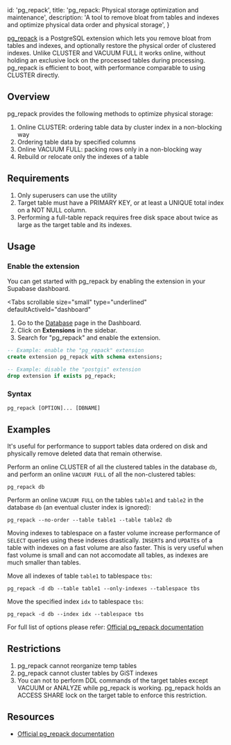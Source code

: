 
  id: 'pg_repack',
  title: 'pg_repack: Physical storage optimization and maintenance',
  description:
    'A tool to remove bloat from tables and indexes and optimize physical data order and physical storage',
}

[pg_repack](https://github.com/reorg/pg_repack) is a PostgreSQL extension which lets you remove bloat from tables and indexes, and optionally restore the physical order of clustered indexes. Unlike CLUSTER and VACUUM FULL it works online, without holding an exclusive lock on the processed tables during processing. pg_repack is efficient to boot, with performance comparable to using CLUSTER directly.

## Overview

pg_repack provides the following methods to optimize physical storage:

1. Online CLUSTER: ordering table data by cluster index in a non-blocking way
2. Ordering table data by specified columns
3. Online VACUUM FULL: packing rows only in a non-blocking way
4. Rebuild or relocate only the indexes of a table

## Requirements

1. Only superusers can use the utility
2. Target table must have a PRIMARY KEY, or at least a UNIQUE total index on a NOT NULL column.
3. Performing a full-table repack requires free disk space about twice as large as the target table and its indexes.

## Usage

### Enable the extension

You can get started with pg_repack by enabling the extension in your Supabase dashboard.

<Tabs
  scrollable
  size="small"
  type="underlined"
  defaultActiveId="dashboard"
>
<TabPanel id="dashboard" label="Dashboard">

1. Go to the [Database](https://app.supabase.com/project/_/database/tables) page in the Dashboard.
2. Click on **Extensions** in the sidebar.
3. Search for "pg_repack" and enable the extension.

</TabPanel>
<TabPanel id="sql" label="SQL">

```sql
-- Example: enable the "pg_repack" extension
create extension pg_repack with schema extensions;

-- Example: disable the "postgis" extension
drop extension if exists pg_repack;
```

</TabPanel>
</Tabs>

### Syntax

```
pg_repack [OPTION]... [DBNAME]
```

## Examples

It's useful for performance to support tables data ordered on disk and physically remove deleted data that remain
otherwise.

Perform an online CLUSTER of all the clustered tables in the database `db`, and perform an online `VACUUM FULL` of all the non-clustered tables:

```
pg_repack db
```

Perform an online `VACUUM FULL` on the tables `table1` and `table2` in the database `db` (an eventual cluster index is ignored):

```
pg_repack --no-order --table table1 --table table2 db
```

Moving indexes to tablespace on a faster volume increase performance of `SELECT` queries using these indexes
drastically. `INSERT`s and `UPDATE`s of a table with indexes on a fast volume are also faster. This is very useful
when fast volume is small and can not accomodate all tables, as indexes are much smaller than tables.

Move all indexes of table `table1` to tablespace `tbs`:

```
pg_repack -d db --table table1 --only-indexes --tablespace tbs
```

Move the specified index `idx` to tablespace `tbs`:

```
pg_repack -d db --index idx --tablespace tbs
```

For full list of options please refer: [Official pg_repack documentation](https://reorg.github.io/pg_repack/)

## Restrictions

1. pg_repack cannot reorganize temp tables
2. pg_repack cannot cluster tables by GiST indexes
3. You can not to perform DDL commands of the target tables except VACUUM or ANALYZE while pg_repack is working.
   pg_repack holds an ACCESS SHARE lock on the target table to enforce this restriction.

## Resources

- [Official pg_repack documentation](https://reorg.github.io/pg_repack/)



